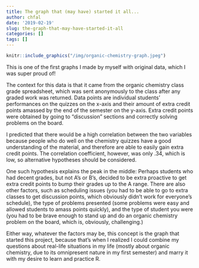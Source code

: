 ```yaml
---
title: The graph that (may have) started it all...
author: chfal
date: '2019-02-19'
slug: the-graph-that-may-have-started-it-all
categories: []
tags: []
---
```

```r
knitr::include_graphics("/img/organic-chemistry-graph.jpeg")

```

This is one of the first graphs I made by myself with original data, which I was super proud of!

The context for this data is that it came from the organic chemistry class grade spreadsheet, which was sent anonymously to the class after any graded work was returned. Data points are individual students’ performances on the quizzes on the x-axis and their amount of extra credit points amassed by the end of the semester on the y-axis. Extra credit points were obtained by going to “discussion” sections and correctly solving problems on the board.

I predicted that there would be a high correlation between the two variables because people who do well on the chemistry quizzes have a good understanding of the material, and therefore are able to easily gain extra credit points. The correlation coefficient, however, was only .34, which is low, so alternative hypotheses should be considered.

One such hypothesis explains the peak in the middle: Perhaps students who had decent grades, but not A’s or B’s, decided to be extra proactive to get extra credit points to bump their grades up to the A range. There are also other factors, such as scheduling issues (you had to be able to go to extra classes to get discussion points, which obviously didn’t work for everyone’s schedule), the type of problems presented (some problems were easy and allowed students to amass points quickly), and the type of student you were (you had to be brave enough to stand up and do an organic chemistry problem on the board, which is, obviously, challenging.)

Either way, whatever the factors may be, this concept is the graph that started this project, because that’s when I realized I could combine my questions about real-life situations in my life (mostly about organic chemistry, due to its omnipresent nature in my first semester) and marry it with my desire to learn and practice R.